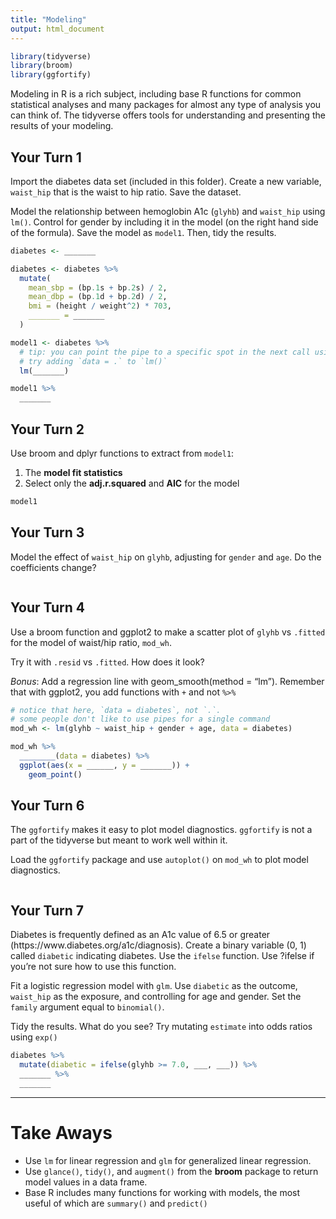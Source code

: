 ```yaml
---
title: "Modeling"
output: html_document
---
```



```r
library(tidyverse)
library(broom)
library(ggfortify)
```

Modeling in R is a rich subject, including base R functions for common statistical analyses and many packages for almost any type of analysis you can think of. The tidyverse offers tools for understanding and presenting the results of your modeling. 

## Your Turn 1

Import the diabetes data set (included in this folder). Create a new variable, `waist_hip` that is the waist to hip ratio. Save the dataset.

Model the relationship between hemoglobin A1c (`glyhb`) and `waist_hip` using `lm()`. Control for gender by including it in the model (on the right hand side of the formula). Save the model as `model1`. Then, tidy the results.

```r
diabetes <- _______

diabetes <- diabetes %>% 
  mutate(
    mean_sbp = (bp.1s + bp.2s) / 2,
    mean_dbp = (bp.1d + bp.2d) / 2,
    bmi = (height / weight^2) * 703,
    _______ = _______
  )

model1 <- diabetes %>% 
  # tip: you can point the pipe to a specific spot in the next call using `.`
  # try adding `data = .` to `lm()`
  lm(_______)

model1 %>% 
  _______
```

## Your Turn 2

Use broom and dplyr functions to extract from `model1`:

1. The **model fit statistics** 
2. Select only the **adj.r.squared** and **AIC** for the model

```r
model1
```

## Your Turn 3

Model the effect of `waist_hip` on `glyhb`, adjusting for `gender` and `age`. Do the coefficients change?

```r

```

## Your Turn 4

Use a broom function and ggplot2 to make a scatter plot of `glyhb` vs `.fitted` for the model of waist/hip ratio, `mod_wh`.

Try it with `.resid` vs `.fitted`. How does it look?

_Bonus_: Add a regression line with geom_smooth(method = "lm"). Remember that with ggplot2, you add functions with `+` and not `%>%`

```r
# notice that here, `data = diabetes`, not `.`. 
# some people don't like to use pipes for a single command
mod_wh <- lm(glyhb ~ waist_hip + gender + age, data = diabetes)

mod_wh %>% 
  ________(data = diabetes) %>% 
  ggplot(aes(x = ______, y = _______)) +
    geom_point()
```

## Your Turn 6

The `ggfortify` makes it easy to plot model diagnostics. `ggfortify` is not a part of the tidyverse but meant to work well within it. 

Load the `ggfortify` package and use `autoplot()` on `mod_wh` to plot model diagnostics.

```r


```

## Your Turn 7

Diabetes is frequently defined as an A1c value of 6.5 or greater (https://www.diabetes.org/a1c/diagnosis). Create a binary variable (0, 1) called `diabetic` indicating diabetes. Use the `ifelse` function. Use ?ifelse if you're  not sure how to use this function.

Fit a logistic regression model with `glm`. Use `diabetic` as the outcome, `waist_hip` as the exposure, and controlling for age and gender. Set the `family` argument equal to `binomial()`.

Tidy the results. What do you see? Try mutating `estimate` into odds ratios using `exp()`

```r
diabetes %>% 
  mutate(diabetic = ifelse(glyhb >= 7.0, ___, ___)) %>% 
  _______ %>% 
  _______
```

***

# Take Aways

* Use `lm` for linear regression and `glm` for generalized linear regression.
* Use `glance()`, `tidy()`, and `augment()` from the **broom** package to return model values in a data frame.
* Base R includes many functions for working with models, the most useful of which are `summary()` and `predict()`
